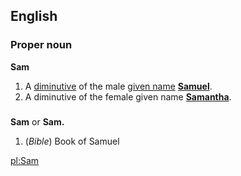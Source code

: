 ==English==
===Proper noun===
'''Sam'''

#A [[diminutive]] of the male [[given name]] '''[[Samuel]]'''.
#A diminutive of the female given name '''[[Samantha]]'''.


==={{abbreviation}}===
'''Sam''' or '''Sam.'''

#(''Bible'') Book of Samuel

[[pl:Sam]]